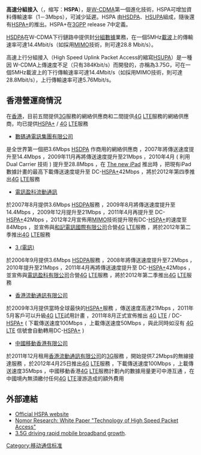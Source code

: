 {{Globalize|area=香港|time=2012-04-24T01:22:27+00:00 }} 
{{網路協議}}
{{List of mobile phone generations}}
'''高速分組接入'''（{{lang-en|High Speed Packet Access}}，缩写：'''HSPA'''），是[[W-CDMA|W-CDMA]]第一個進化技術，HSPA可增加資料傳輸速率（1－3Mbps），可減少延遲。HSPA 由[[HSDPA|HSDPA]]、[[HSUPA|HSUPA]]組成，隨後還有[[HSPA+|HSPA+]]的推出。HSPA+在[[3GPP|3GPP]] release 7中定義。

[[HSDPA|HSDPA]]在W-CDMA下行鏈路中提供封[[分組數據|分組數據]]業務，在一個5MHz[[載波|載波]]上的傳輸速率可達14.4Mbit/s（如採用[[MIMO|MIMO]]技術，則可達28.8 Mbit/s）。

高速上行分組接入（High Speed Uplink Packet Access的縮寫[[HSUPA|HSUPA]]）是一種因 W-CDMA上傳速度不足（只有384Kbit/s）而開發的，亦稱為3.75G，可在一個5MHz載波上的下行傳輸速率可達14.4Mbit/s（如採用MIMO技術，則可達28.8Mbit/s），上行傳輸速率可達5.76Mbit/s。

==香港營運商情況==
在[[香港|香港]]，目前五間提供[[3G|3G]]服務的網絡供應商和二間提供[[4G|4G]] [[LTE|LTE]]服務的網絡供應商，均已提供[[HSPA+|HSPA+]] / [[4G|4G]] [[LTE|LTE]]服務

*[[數碼通電訊集團有限公司|數碼通電訊集團有限公司]]
是全世界第一個把3.6Mbps [[HSDPA|HSDPA]] 作商用的網絡供應商 ，2007年將傳送速度提升至14.4Mbps ，2009年11月再將傳送速度提升至21Mbps ，2010年4月 ( 利用 Dual Carrier 技術 ) 提升至28.8Mbps ，在 [[The_new_iPad|The new iPad]] 推出時 ，把現有iPad數據計畫的最高下載傳送速度堤升至 DC-[[HSPA+|HSPA+]]42Mbps ，將於2012年第四季推出[[4G|4G]] [[LTE|LTE]]服務
*[[電訊盈科流動通訊|電訊盈科流動通訊]]
於2007年8月提供3.6Mbps [[HSDPA|HSDPA]]服務 ，2009年8月將傳送速度提升至14.4Mbps ，2009年12月提升至21Mbps ，2011年4月再提升至 DC-[[HSPA+|HSPA+]]42Mbps ，2012年2月宣佈用[[MIMO|MIMO]]技術提升現有DC-[[HSPA+|HSPA+]]的速度至84Mbps ，並宣佈與[[和記電訊國際有限公司|和記電訊國際有限公司]]合營[[4G|4G]] [[LTE|LTE]]服務 ，將於2012年第二季推出[[4G|4G]] [[LTE|LTE]]服務
*[[3_(電訊)|3 (電訊)]]
於2006年9月提供3.6Mbps [[HSDPA|HSDPA]]服務 ，2008年將傳送速度提升至7.2Mbps ，2010年提升至21Mbps ，2011年4月再將傳送速度提升至 DC-[[HSPA+|HSPA+]]42Mbps ，並宣佈與[[電訊盈科有限公司|電訊盈科有限公司]]合營[[4G|4G]] [[LTE|LTE]]服務 ，將於2012年第二季推出[[4G|4G]] [[LTE|LTE]]服務
*[[香港流動通訊有限公司|香港流動通訊有限公司]]
於2009年3月提供當時全球最快的[[HSPA+|HSPA+]]服務 ，傳送速度高達21Mbps ，2011年5月客戶可以升級[[4G|4G]] [[LTE|LTE]]試用計畫 ，2011年8月正式宣佈推出 [[4G|4G]] [[LTE|LTE]] / DC-[[HSPA+|HSPA+]] ( 下載傳送速度100Mbps ，上載傳送速度50Mbps ，與此同時如沒有 [[4G|4G]] [[LTE|LTE]] 信號會自動轉用DC-[[HSPA+|HSPA+]] )
*[[中國移動香港有限公司|中國移動香港有限公司]]
於2011年12月租用[[香港流動通訊有限公司|香港流動通訊有限公司]]的[[3G|3G]]服務 ，開始提供7.2Mbps的無線接達服務 ，於2012年4月25日推出[[4G|4G]] [[LTE|LTE]]服務 ，下載傳送速度100Mbps ，上載傳送速度35Mbps ，中國移動香港[[4G|4G]] [[LTE|LTE]]服務計劃內的數據用量更可中港互通 ，在中國境內無須繳付任何[[4G|4G]] [[LTE|LTE]]漫游造成的額外費用

== 外部連結 ==
* [https://web.archive.org/web/20111219180937/http://www.gsmworld.com/HSPA/ Official HSPA website]
* [http://www.nomor.de/home/technology/white-papers/technology-of-high-speed-packet-access-hspa Nomor Research: White Paper "Technology of High Speed Packet Access"] {{Wayback|url=http://www.nomor.de/home/technology/white-papers/technology-of-high-speed-packet-access-hspa |date=20090123120114 }}
* [http://www.news.com/3.5G-driving-rapid-mobile-broadband-growth/2100-1039_3-6225531.html?part=rss&tag=2547-1_3-0-20&subj=news 3.5G driving rapid mobile broadband growth].

{{移动电话}}
{{Mobile telecommunications standards}}
{{Internet access}}
[[Category:移动通信标准|Category:移动通信标准]]